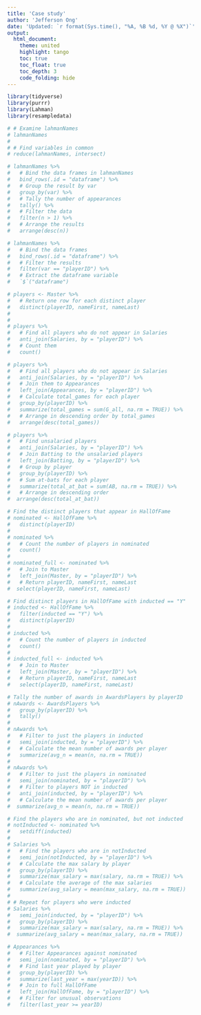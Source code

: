 ```yaml
---
title: 'Case study'
author: 'Jefferson Ong'
date: 'Updated: `r format(Sys.time(), "%A, %B %d, %Y @ %X")`'
output: 
  html_document:
    theme: united
    highlight: tango
    toc: true
    toc_float: true
    toc_depth: 3
    code_folding: hide
---
```


```r
library(tidyverse)
library(purrr)
library(Lahman)
library(resampledata)
```



```r
# # Examine lahmanNames
# lahmanNames
# 
# # Find variables in common
# reduce(lahmanNames, intersect)
```

```r
# lahmanNames %>%  
#   # Bind the data frames in lahmanNames
#   bind_rows(.id = "dataframe") %>%
#   # Group the result by var
#   group_by(var) %>%
#   # Tally the number of appearances
#   tally() %>%
#   # Filter the data
#   filter(n > 1) %>% 
#   # Arrange the results
#   arrange(desc(n))
```

```r
# lahmanNames %>% 
#   # Bind the data frames
#   bind_rows(.id = "dataframe") %>%
#   # Filter the results
#   filter(var == "playerID") %>%
#   # Extract the dataframe variable
#   `$`("dataframe")
```


```r
# players <- Master %>% 
#   # Return one row for each distinct player
#   distinct(playerID, nameFirst, nameLast)
# 
# 
# players %>% 
#   # Find all players who do not appear in Salaries
#   anti_join(Salaries, by = "playerID") %>%
#   # Count them
#   count()
```



```r
# players %>% 
#   # Find all players who do not appear in Salaries
#   anti_join(Salaries, by = "playerID") %>% 
#   # Join them to Appearances
#   left_join(Appearances, by = "playerID") %>%
#   # Calculate total_games for each player
#   group_by(playerID) %>% 
#   summarize(total_games = sum(G_all, na.rm = TRUE)) %>%
#   # Arrange in descending order by total_games
#   arrange(desc(total_games))
```


```r
# players %>%
#   # Find unsalaried players
#   anti_join(Salaries, by = "playerID") %>% 
#   # Join Batting to the unsalaried players
#   left_join(Batting, by = "playerID") %>% 
#   # Group by player
#   group_by(playerID) %>% 
#   # Sum at-bats for each player
#   summarize(total_at_bat = sum(AB, na.rm = TRUE)) %>% 
#   # Arrange in descending order
#  arrange(desc(total_at_bat))
```







```r
# Find the distinct players that appear in HallOfFame
# nominated <- HallOfFame %>% 
#   distinct(playerID)
# 
# nominated %>% 
#   # Count the number of players in nominated
#   count()
# 
# nominated_full <- nominated %>% 
#   # Join to Master
#   left_join(Master, by = "playerID") %>% 
#   # Return playerID, nameFirst, nameLast
#  select(playerID, nameFirst, nameLast)
```



```r
# Find distinct players in HallOfFame with inducted == "Y"
# inducted <- HallOfFame %>% 
#   filter(inducted == "Y") %>% 
#   distinct(playerID)
# 
# inducted %>% 
#   # Count the number of players in inducted
#   count()
# 
# inducted_full <- inducted %>% 
#   # Join to Master
#   left_join(Master, by = "playerID") %>% 
#   # Return playerID, nameFirst, nameLast
#   select(playerID, nameFirst, nameLast)
```

```r
# Tally the number of awards in AwardsPlayers by playerID
# nAwards <- AwardsPlayers %>% 
#   group_by(playerID) %>% 
#   tally()
# 
# nAwards %>% 
#   # Filter to just the players in inducted 
#   semi_join(inducted, by = "playerID") %>% 
#   # Calculate the mean number of awards per player
#   summarize(avg_n = mean(n, na.rm = TRUE))
# 
# nAwards %>% 
#   # Filter to just the players in nominated 
#   semi_join(nominated, by = "playerID") %>%
#   # Filter to players NOT in inducted 
#   anti_join(inducted, by = "playerID") %>%
#   # Calculate the mean number of awards per player
#  summarize(avg_n = mean(n, na.rm = TRUE))
```


```r
# Find the players who are in nominated, but not inducted
# notInducted <- nominated %>% 
#   setdiff(inducted)
# 
# Salaries %>% 
#   # Find the players who are in notInducted
#   semi_join(notInducted, by = "playerID") %>%
#   # Calculate the max salary by player
#   group_by(playerID) %>% 
#   summarize(max_salary = max(salary, na.rm = TRUE)) %>% 
#   # Calculate the average of the max salaries
#   summarize(avg_salary = mean(max_salary, na.rm = TRUE))
# 
# # Repeat for players who were inducted
# Salaries %>% 
#   semi_join(inducted, by = "playerID") %>% 
#   group_by(playerID) %>% 
#   summarize(max_salary = max(salary, na.rm = TRUE)) %>% 
#  summarize(avg_salary = mean(max_salary, na.rm = TRUE))
```



```r
# Appearances %>% 
#   # Filter Appearances against nominated
#   semi_join(nominated, by = "playerID") %>% 
#   # Find last year played by player
#   group_by(playerID) %>% 
#   summarize(last_year = max(yearID)) %>% 
#   # Join to full HallOfFame
#   left_join(HallOfFame, by = "playerID") %>% 
#   # Filter for unusual observations
#   filter(last_year >= yearID)
```







































